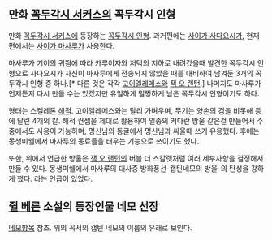 == 만화 [[꼭두각시 서커스]]의 꼭두각시 인형 ==
만화 [[꼭두각시 서커스]]에 등장하는 [[꼭두각시 인형]]. 과거편에는 [[사이가 사다요시]]가, 현재편에서는 [[사이가 마사루]]가 사용한다.

마사루가 기이의 귀띔에 따라 카루이자와 저택의 지하로 내려갔을때 발견한 꼭두각시 인형으로 사다요시가 자신이 마사루에게 전송되지 않았을 때를 대비하여 남겨둔 3개의 꼭두각시 인형 중 하나.[* 다른 것은 각각 [[고이엘레메스]]와 [[잭 오 랜턴]].] 나머지도 마사루가 언제든지 다시 만들 수는 있겠지만 유일하게 멀쩡하게 남은 꼭두각시 인형이기도 하다.

형태는 스켈레톤 [[해적]]. 고이엘레메스와는 달리 가벼우며, 무기는 양손의 검을 비롯해 등에 달린 4개의 칼. 해적 컨셉을 제대로 활용하여 일종의 커다란 방울 같은걸 만들어서 수중에서도 사용이 가능하며, 명신님의 동굴에서 명신님과 싸울때 쓰기 유용했다. 후에는 몽생미쉘에서 마사루의 동료들을 태우는 기능으로 쓰이기도 했다.

또한, 위에서 언급한 방울은 [[잭 오 랜턴]]의 버블 더 스칼렛처럼 여러 세부사항을 결정해서 만들 수 있다. 몽생미쉘에서 마사루의 대사중 방화풍선-캡틴네모의 방울-의 탄성을 강하게 했다. 라는 언급이 있었다.

== [[쥘 베른]] 소설의 등장인물 네모 선장 ==
[[네모]]항목 참조. 위의 꼭서의 캡틴 네모의 이름의 유래로 보인다.
